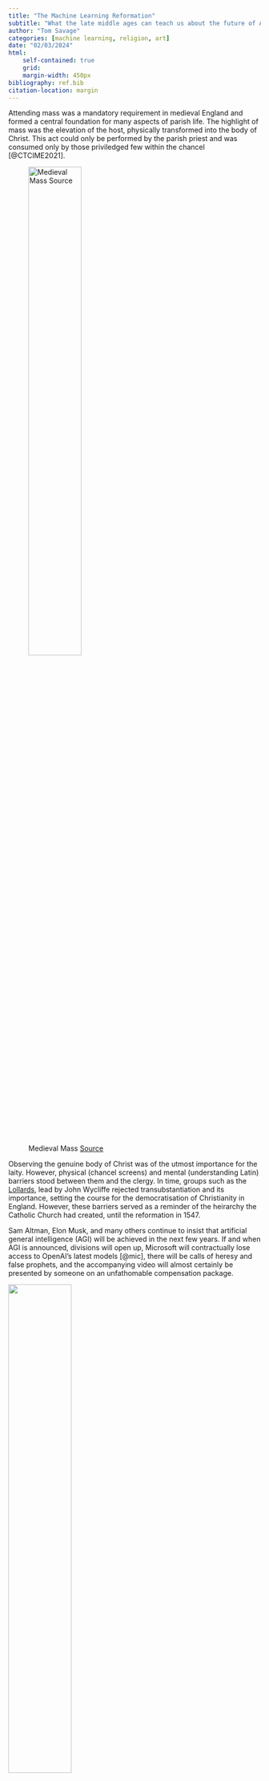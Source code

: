 ```yaml
---
title: "The Machine Learning Reformation"
subtitle: "What the late middle ages can teach us about the future of AI"
author: "Tom Savage"
categories: [machine learning, religion, art]
date: "02/03/2024"
html: 
    self-contained: true
    grid: 
    margin-width: 450px
bibliography: ref.bib
citation-location: margin
---
```



Attending mass was a mandatory requirement in medieval England and formed a central foundation for many aspects of parish life.
The highlight of mass was the elevation of the host, physically transformed into the body of Christ. 
This act could only be performed by the parish priest and was consumed only by those priviledged few within the chancel [@CTCIME2021].

![Medieval Mass <a href="https://www.newliturgicalmovement.org/2023/05/the-mass-is-faith-and-faith-is-mass.html">Source</a> ](mass.webp){width=50%}

Observing the genuine body of Christ was of the utmost importance for the laity. However, physical (chancel screens) and mental (understanding Latin) barriers stood between them and the clergy. 
In time, groups such as the [Lollards](https://en.wikipedia.org/wiki/Lollardy), lead by John Wycliffe rejected transubstantiation and its importance, setting the course for the democratisation of Christianity in England. However, these barriers served as a reminder of the heirarchy the Catholic Church had created, until the reformation in 1547.

Sam Altman, Elon Musk, and many others continue to insist that artificial general intelligence (AGI) will be achieved in the next few years. 
If and when AGI is announced, divisions will open up, Microsoft will contractually lose access to OpenAI's latest models [@mic], there will be calls of heresy and false prophets, and the accompanying video will almost certainly be presented by someone on an unfathomable compensation package.

:::{.center}
![](sam.png){width=50%}
:::

There will be those, armed with heavily quantized open-source LLMs running locally on Macbooks, akin to Gutenberg Bibles, that will insist that AGI is not real. 
AGI was never the goal for the majority of people. AI has the ability to change the way that engineers, writers, and artists work, and the democratisation of open-source LLMs, serves to benefit the lives of everyone^[With enough compute] equally.

The current power struggles within machine learning are fought on inherently Christian lines. From the French Yann 'John Calvin' LeCun's open-source ideology and scepticism in the real presence of AGI, to Sam Altman's claim to primacy and inevitable monopoly on the transubstantiation of a super-_us_. 

A key assumption is that if AGI occurs, it will be useful. This will be the nail in the coffin that will seal the fate of the Macbook Lollards in the end. But what happens if it is not? 

::: column-margin
![An Oak Tree - Michael Craig-Martin <a href="https://www.michaelcraigmartin.co.uk/artworks/11-an-oak-tree/">Source</a> ](ot.webp)
:::

In more recent years Michael Craig-Martin affirmed the medieval world view of transubstantiation with [_An Oak Tree_](https://www.michaelcraigmartin.co.uk/artworks/11-an-oak-tree/). Capturing the sense of belief that was felt by medieval Christians by enforcing that a glass of water placed high on a glass shelf was in fact a genuine oak tree. To believe that that glass of water is an oak tree, is to make a leap of faith. 

As Tom Holland [@DOM] would point out, we have made, and continue to make these leaps of faith on a daily basis. The concept of human rights for example is one that we simply choose to believe, in the view that it will make the world a better place^[Itself a goal that we deem somewhat important.].

_An Oak Tree_ invites us to take this leap, and embrace it, unapologetically confronting us with its presence. Despite January 1st being an arbitrary day, it _feels_ like a new beginning because we all collectively _believe_ it's a new beginning. 

:::{.center}
![](laptop.jpg){width=60%}
:::

As AI approaches levels of human intelligence, some will choose to make the leap of faith and some will not. We should relish and enjoy the spectacle of AGI, as medieval parishioners would have done at mass every Sunday.

However, we must not lose sight of the ability of machine learning to change our lives in more tangible ways. 

_It will not be an AI that replaces your job, but someone with the ability to **use** AI._
